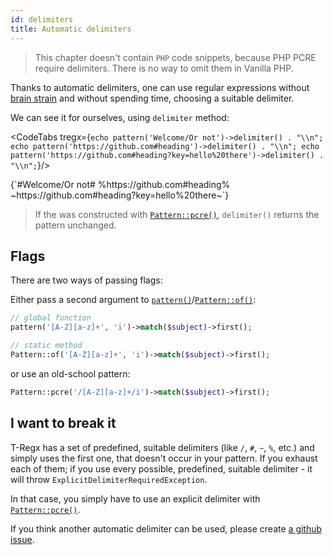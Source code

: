 ```yaml
---
id: delimiters
title: Automatic delimiters
---
```



> This chapter doesn't contain `PHP` code snippets, because PHP PCRE require delimiters. There is no way to omit them
> in Vanilla PHP.

Thanks to automatic delimiters, one can use regular expressions without [brain strain] and without spending time,
choosing a suitable delimiter.

<CodeTabs
    tregx="pattern('#[A-Z]/[a-z]+')->match($subject)->first();"
    php="preg_match('%#[A-Z]/[a-z]+%', $subject)"/>

We can see it for ourselves, using `delimiter` method:

<CodeTabs tregx={`echo pattern('Welcome/Or not')->delimiter() . "\\n";
echo pattern('https://github.com#heading')->delimiter() . "\\n";
echo pattern('https://github.com#heading?key=hello%20there')->delimiter() . "\\n";`}/>

<!--T-Regx:{echo-at(0)}-->
<Result text>
{`#Welcome/Or not#
%https://github.com#heading%
~https://github.com#heading?key=hello%20there~`}
</Result>

> If the was constructed with [`Pattern::pcre()`], `delimiter()` returns the pattern unchanged.

## Flags

There are two ways of passing flags:

Either pass a second argument to [`pattern()`]/[`Pattern::of()`]:

```php
// global function
pattern('[A-Z][a-z]+', 'i')->match($subject)->first();

// static method
Pattern::of('[A-Z][a-z]+', 'i')->match($subject)->first();
```

or use an old-school pattern:

```php
Pattern::pcre('/[A-Z][a-z]+/i')->match($subject)->first();
```

## I want to break it

T-Regx has a set of predefined, suitable delimiters (like `/`, `#`, `~`, `%`, etc.) and simply uses the first one, that
doesn't occur in your pattern. If you exhaust each of them; if you use every possible, predefined,
suitable delimiter - it will throw `ExplicitDelimiterRequiredException`.

In that case, you simply have to use an explicit delimiter with [`Pattern::pcre()`].

If you think another automatic delimiter can be used, please create [a github issue].

[brain strain]: overview.md#brain-strain
[`pattern()`]: introduction.md#entry-points
[`Pattern::of()`]: introduction.md#entry-points
[`Pattern::pcre()`]: introduction.md#entry-points
[a github issue]: https://github.com/T-Regx/T-Regx/issues/new/choose
